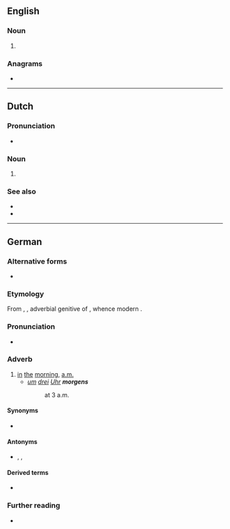 {{also|Morgens}}
==English==

===Noun===
{{head|en|noun plural form}}

# {{plural of|morgen|lang=en}}

===Anagrams===
* {{anagrams|en|Mongers|mongers}}

----

==Dutch==

===Pronunciation===
* {{audio|Nl-morgens.ogg|Audio|lang=nl}}

===Noun===
{{head|nl|noun case form}}

# {{nl-noun form of|gen|morgen}}

===See also===
* {{l|nl|'s morgens}}
* {{l|nl|des morgens}}

----

==German==

===Alternative forms===
* {{l|de|des Morgens}}

===Etymology===
From {{inh|de|gmh|morgens}}, {{m|gmh|morgenes}}, adverbial genitive of {{m|gmh|morgen}}, whence modern {{cog|de|Morgen||morning}}.

===Pronunciation===
* {{IPA|/ˈmɔʁɡəns/|lang=de}}

===Adverb===
{{de-adv}}

# [[in]] [[the]] [[morning]], [[a.m.]]
#* ''[[um]] [[drei]] [[Uhr]] '''morgens'''''
#*: at 3 a.m.

====Synonyms====
* {{l|de|[[der|des]] [[Morgens]]}}

====Antonyms====
* {{l|de|abends}}, {{l|de|tagsüber}}, {{l|de|nachts}}

====Derived terms====
* {{l|de|frühmorgens}}

===Further reading===
* {{R:Duden}}